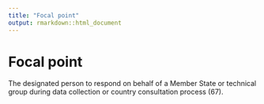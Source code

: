 ```yaml
---
title: "Focal point"
output: rmarkdown::html_document
---
```


# Focal point

The designated person to respond on  behalf of a Member State or technical  group during data collection or country  consultation process (67).
